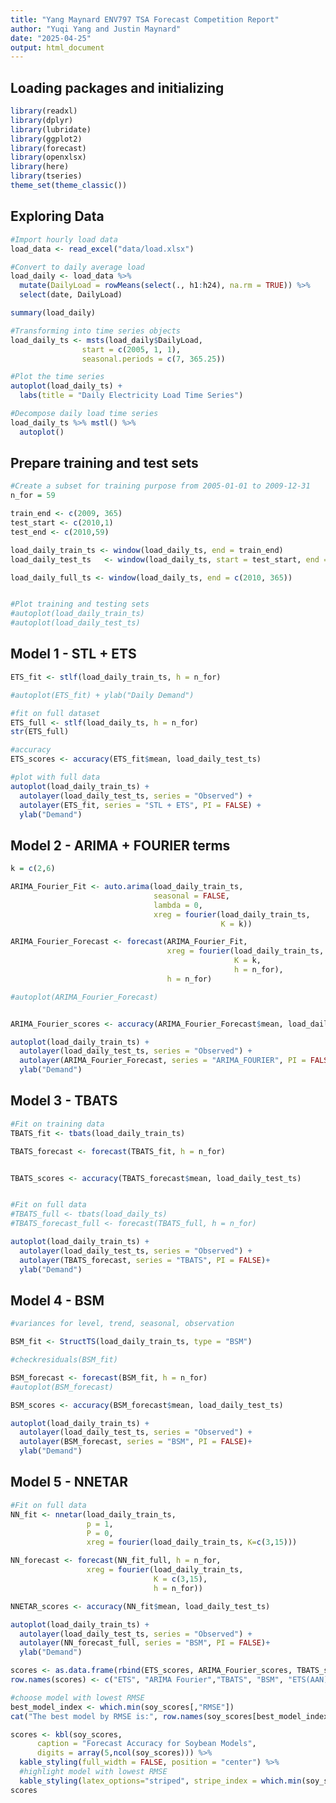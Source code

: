 ```yaml
---
title: "Yang Maynard ENV797 TSA Forecast Competition Report"
author: "Yuqi Yang and Justin Maynard"
date: "2025-04-25"
output: html_document
---
```




## Loading packages and initializing

```r
library(readxl)
library(dplyr)
library(lubridate)
library(ggplot2)
library(forecast)
library(openxlsx)
library(here)
library(tseries)
theme_set(theme_classic())

```

## Exploring Data

```r
#Import hourly load data
load_data <- read_excel("data/load.xlsx")

#Convert to daily average load
load_daily <- load_data %>%
  mutate(DailyLoad = rowMeans(select(., h1:h24), na.rm = TRUE)) %>%
  select(date, DailyLoad)

summary(load_daily)

#Transforming into time series objects
load_daily_ts <- msts(load_daily$DailyLoad,
                start = c(2005, 1, 1),
                seasonal.periods = c(7, 365.25))


```

```r

#Plot the time series
autoplot(load_daily_ts) +
  labs(title = "Daily Electricity Load Time Series")
```
```r

#Decompose daily load time series
load_daily_ts %>% mstl() %>%
  autoplot()
```


## Prepare training and test sets

```r
#Create a subset for training purpose from 2005-01-01 to 2009-12-31
n_for = 59

train_end <- c(2009, 365)
test_start <- c(2010,1)
test_end <- c(2010,59)

load_daily_train_ts <- window(load_daily_ts, end = train_end)
load_daily_test_ts   <- window(load_daily_ts, start = test_start, end = test_end)

load_daily_full_ts <- window(load_daily_ts, end = c(2010, 365))


#Plot training and testing sets
#autoplot(load_daily_train_ts)
#autoplot(load_daily_test_ts)
```



## Model 1 - STL + ETS

```r

ETS_fit <- stlf(load_daily_train_ts, h = n_for)

#autoplot(ETS_fit) + ylab("Daily Demand")

#fit on full dataset
ETS_full <- stlf(load_daily_ts, h = n_for)
str(ETS_full)

#accuracy
ETS_scores <- accuracy(ETS_fit$mean, load_daily_test_ts)
```

```r
#plot with full data
autoplot(load_daily_train_ts) + 
  autolayer(load_daily_test_ts, series = "Observed") +
  autolayer(ETS_fit, series = "STL + ETS", PI = FALSE) +
  ylab("Demand")
```


## Model 2 - ARIMA + FOURIER terms

```r

k = c(2,6)

ARIMA_Fourier_Fit <- auto.arima(load_daily_train_ts,
                                seasonal = FALSE,
                                lambda = 0,
                                xreg = fourier(load_daily_train_ts,
                                               K = k))

ARIMA_Fourier_Forecast <- forecast(ARIMA_Fourier_Fit,
                                   xreg = fourier(load_daily_train_ts,
                                                  K = k,
                                                  h = n_for),
                                   h = n_for)

#autoplot(ARIMA_Fourier_Forecast) 


ARIMA_Fourier_scores <- accuracy(ARIMA_Fourier_Forecast$mean, load_daily_test_ts)

```


```r
autoplot(load_daily_train_ts) + 
  autolayer(load_daily_test_ts, series = "Observed") +
  autolayer(ARIMA_Fourier_Forecast, series = "ARIMA_FOURIER", PI = FALSE) + 
  ylab("Demand")
```


## Model 3 - TBATS

```r

#Fit on training data
TBATS_fit <- tbats(load_daily_train_ts)

TBATS_forecast <- forecast(TBATS_fit, h = n_for)


TBATS_scores <- accuracy(TBATS_forecast$mean, load_daily_test_ts)


#Fit on full data
#TBATS_full <- tbats(load_daily_ts)
#TBATS_forecast_full <- forecast(TBATS_full, h = n_for)


```

```r
autoplot(load_daily_train_ts) + 
  autolayer(load_daily_test_ts, series = "Observed") +
  autolayer(TBATS_forecast, series = "TBATS", PI = FALSE)+ 
  ylab("Demand")
```



## Model 4 - BSM

```r
#variances for level, trend, seasonal, observation

BSM_fit <- StructTS(load_daily_train_ts, type = "BSM")

#checkresiduals(BSM_fit)

BSM_forecast <- forecast(BSM_fit, h = n_for)
#autoplot(BSM_forecast) 

BSM_scores <- accuracy(BSM_forecast$mean, load_daily_test_ts)

```

```r
autoplot(load_daily_train_ts) + 
  autolayer(load_daily_test_ts, series = "Observed") +
  autolayer(BSM_forecast, series = "BSM", PI = FALSE)+ 
  ylab("Demand")
```


## Model 5 - NNETAR


```r
#Fit on full data
NN_fit <- nnetar(load_daily_train_ts,
                 p = 1,
                 P = 0,
                 xreg = fourier(load_daily_train_ts, K=c(3,15)))

NN_forecast <- forecast(NN_fit_full, h = n_for, 
                 xreg = fourier(load_daily_train_ts, 
                                K = c(3,15),
                                h = n_for))

NNETAR_scores <- accuracy(NN_fit$mean, load_daily_test_ts)

```


```r
autoplot(load_daily_train_ts) + 
  autolayer(load_daily_test_ts, series = "Observed") +
  autolayer(NN_forecast_full, series = "BSM", PI = FALSE)+ 
  ylab("Demand")
```


```r
scores <- as.data.frame(rbind(ETS_scores, ARIMA_Fourier_scores, TBATS_scores, BSM_scores, NNETAR_scores  )
row.names(scores) <- c("ETS", "ARIMA Fourier","TBATS", "BSM", "ETS(AAN)", "NNETAR")

#choose model with lowest RMSE
best_model_index <- which.min(soy_scores[,"RMSE"])
cat("The best model by RMSE is:", row.names(soy_scores[best_model_index,]))       

scores <- kbl(soy_scores, 
      caption = "Forecast Accuracy for Soybean Models",
      digits = array(5,ncol(soy_scores))) %>%
  kable_styling(full_width = FALSE, position = "center") %>%
  #highlight model with lowest RMSE
  kable_styling(latex_options="striped", stripe_index = which.min(soy_scores[,"RMSE"]))
scores
```


